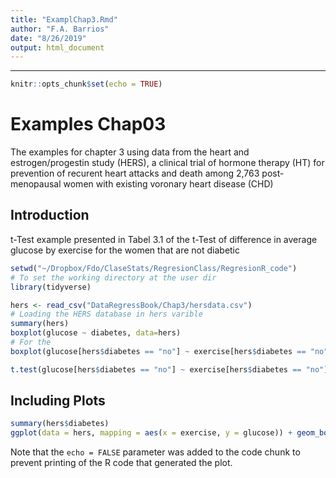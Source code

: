 ```yaml
---
title: "ExamplChap3.Rmd"
author: "F.A. Barrios"
date: "8/26/2019"
output: html_document
---
```


---

```r
knitr::opts_chunk$set(echo = TRUE)
```

# Examples Chap03

The examples for chapter 3 using data from the heart and estrogen/progestin study (HERS), a clinical trial of hormone therapy (HT) for prevention of recurent heart attacks and death among 2,763 post-menopausal women with existing voronary heart disease (CHD)

## Introduction
t-Test example presented in Tabel 3.1 of the t-Test of difference in average glucose by exercise for the women that are not diabetic

```r
setwd("~/Dropbox/Fdo/ClaseStats/RegresionClass/RegresionR_code")
# To set the working directory at the user dir
library(tidyverse)

hers <- read_csv("DataRegressBook/Chap3/hersdata.csv")
# Loading the HERS database in hers varible
summary(hers)
boxplot(glucose ~ diabetes, data=hers)
# For the 
boxplot(glucose[hers$diabetes == "no"] ~ exercise[hers$diabetes == "no"], alternative="two.sided", data=hers)

t.test(glucose[hers$diabetes == "no"] ~ exercise[hers$diabetes == "no"], data=hers, alternative="two.sided", mu=0, paired=FALSE, var.equal=TRUE)
```

## Including Plots


```r
summary(hers$diabetes)
ggplot(data = hers, mapping = aes(x = exercise, y = glucose)) + geom_boxplot() + facet_grid( . ~ diabetes)
```

Note that the `echo = FALSE` parameter was added to the code chunk to prevent printing of the R code that generated the plot.
